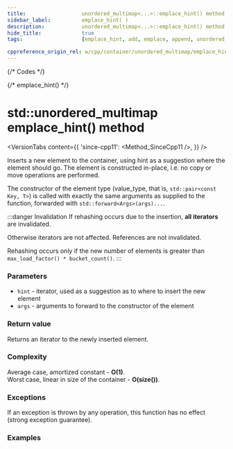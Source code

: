 ```yaml
---
title:					unordered_multimap<...>::emplace_hint() method
sidebar_label:			emplace_hint( )
description:			unordered_multimap<...>::emplace_hint() method C++ documentation
hide_title:				true
tags:					[emplace_hint, add, emplace, append, unordered_multimap]

cppreference_origin_rel: w/cpp/container/unordered_multimap/emplace_hint
---
```



{/* Codes */}

{/* emplace_hint() */}

# std::unordered_multimap emplace_hint() method

<VersionTabs content={{
	'since-cpp11': <Method_SinceCpp11 />,
}} />

Inserts a new element to the container, using hint as a suggestion where the element should go. The element is constructed in-place, i.e. no copy or move operations are performed.

The constructor of the element type (value_type, that is, `std::pair<const Key, T>`) is called with exactly the same arguments as supplied to the function, forwarded with `std::forward<Args>(args)...`.

:::danger Invalidation
If rehashing occurs due to the insertion, **all iterators** are invalidated.

Otherwise iterators are not affected. References are not invalidated.

Rehashing occurs only if the new number of elements is greater than `max_load_factor() * bucket_count()`.
:::

### Parameters

 - `hint` - iterator, used as a suggestion as to where to insert the new element
 - `args` - arguments to forward to the constructor of the element

### Return value

Returns an iterator to the newly inserted element.

### Complexity

Average case, amortized constant - **O(1)**.  
Worst case, linear in size of the container - **O(size())**.

### Exceptions

If an exception is thrown by any operation, this function has no effect (strong exception guarantee).

### Examples

<ImproveSection />

